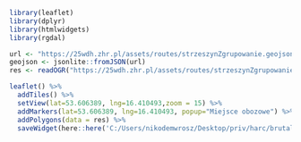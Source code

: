 
```r
library(leaflet)
library(dplyr)
library(htmlwidgets)
library(rgdal)

```


```r
url <- "https://25wdh.zhr.pl/assets/routes/strzeszynZgrupowanie.geojson"
geojson <- jsonlite::fromJSON(url)
res <- readOGR("https://25wdh.zhr.pl/assets/routes/strzeszynZgrupowanie.geojson")

leaflet() %>%
  addTiles() %>%
  setView(lat=53.606389, lng=16.410493,zoom = 15) %>%
  addMarkers(lat=53.606389, lng=16.410493, popup="Miejsce obozowe") %>%
  addPolygons(data = res) %>%
  saveWidget(here::here('C:/Users/nikodemwrosz/Desktop/priv/harc/brutalist-blog/25WDH_Page/assets/routes','zgrupowanieStrzeszyn.html'))
```
